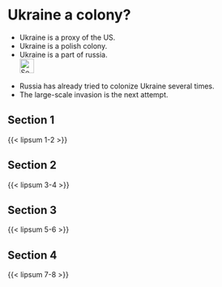 # Ukraine a colony? {#sec-colonies-ukraine}

::: {.callout-caution title="Myth"}
- Ukraine is a proxy of the US.
- Ukraine is a polish colony. 
- Ukraine is a part of russia.
[<br>![Search for topic in EUvsDisinfo](../all_common_img/EUvsDisinfo_400x240.jpg){height=2em}](https://euvsdisinfo.eu/disinformation-cases/?text=colonies%20ukraine&sort=relevance)
:::

::: {.callout-tip title="Truth"}
- Russia has already tried to colonize Ukraine several times. 
- The large-scale invasion is the next attempt.
:::

## Section 1

{{< lipsum 1-2 >}}

## Section 2

{{< lipsum 3-4 >}}

## Section 3

{{< lipsum 5-6 >}}

## Section 4

{{< lipsum 7-8 >}}


